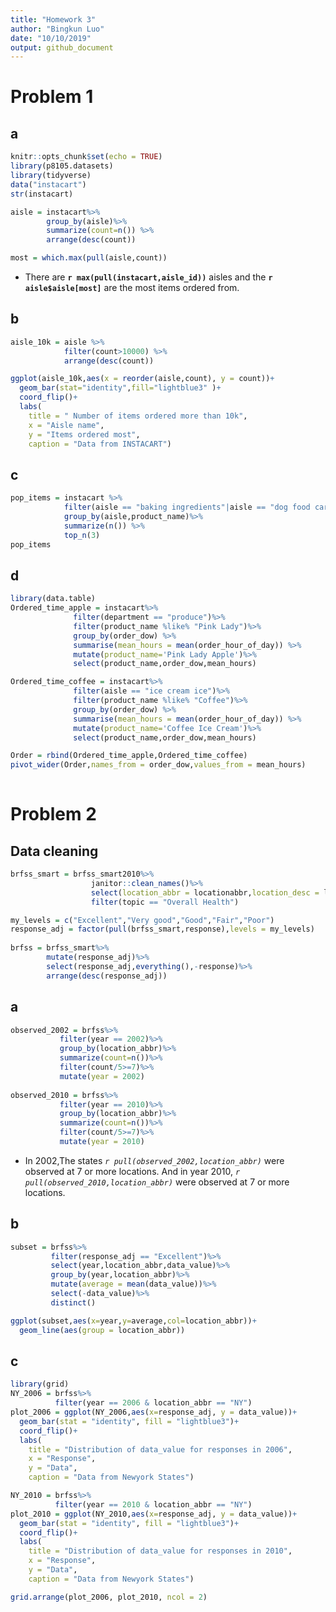 ```yaml
---
title: "Homework 3"
author: "Bingkun Luo"
date: "10/10/2019"
output: github_document
---
```

# Problem 1
## a
```r
knitr::opts_chunk$set(echo = TRUE)
library(p8105.datasets)
library(tidyverse)
data("instacart")
str(instacart)
```

```r
aisle = instacart%>%
        group_by(aisle)%>%
        summarize(count=n()) %>%
        arrange(desc(count))

most = which.max(pull(aisle,count))

```

* There are **`r max(pull(instacart,aisle_id))`** aisles and the **`r aisle$aisle[most]`** are the most items ordered from.

## b
```r
aisle_10k = aisle %>%
            filter(count>10000) %>%
            arrange(desc(count))

ggplot(aisle_10k,aes(x = reorder(aisle,count), y = count))+
  geom_bar(stat="identity",fill="lightblue3" )+ 
  coord_flip()+
  labs(
    title = " Number of items ordered more than 10k",
    x = "Aisle name",
    y = "Items ordered most",
    caption = "Data from INSTACART")
```


## c
```r

pop_items = instacart %>% 
            filter(aisle == "baking ingredients"|aisle == "dog food care"|aisle ==                  "packaged vegetables fruits")%>%
            group_by(aisle,product_name)%>%
            summarize(n()) %>%
            top_n(3)
pop_items
```

## d 

```r
library(data.table)
Ordered_time_apple = instacart%>%
              filter(department == "produce")%>%
              filter(product_name %like% "Pink Lady")%>%
              group_by(order_dow) %>% 
              summarise(mean_hours = mean(order_hour_of_day)) %>% 
              mutate(product_name='Pink Lady Apple')%>%
              select(product_name,order_dow,mean_hours) 

Ordered_time_coffee = instacart%>%
              filter(aisle == "ice cream ice")%>%
              filter(product_name %like% "Coffee")%>%
              group_by(order_dow) %>% 
              summarise(mean_hours = mean(order_hour_of_day)) %>% 
              mutate(product_name='Coffee Ice Cream')%>%
              select(product_name,order_dow,mean_hours)

Order = rbind(Ordered_time_apple,Ordered_time_coffee)
pivot_wider(Order,names_from = order_dow,values_from = mean_hours)
  
```

# Problem 2
## Data cleaning 

```r
brfss_smart = brfss_smart2010%>%
                  janitor::clean_names()%>%
                  select(location_abbr = locationabbr,location_desc = locationdesc,   resp_id = respid,everything())%>%
                  filter(topic == "Overall Health")

my_levels = c("Excellent","Very good","Good","Fair","Poor")
response_adj = factor(pull(brfss_smart,response),levels = my_levels)
                  
brfss = brfss_smart%>%
        mutate(response_adj)%>%
        select(response_adj,everything(),-response)%>%
        arrange(desc(response_adj))

```

## a
```r
observed_2002 = brfss%>%
           filter(year == 2002)%>%
           group_by(location_abbr)%>%
           summarize(count=n())%>%
           filter(count/5>=7)%>%
           mutate(year = 2002)
  
observed_2010 = brfss%>%
           filter(year == 2010)%>%
           group_by(location_abbr)%>%
           summarize(count=n())%>%
           filter(count/5>=7)%>%
           mutate(year = 2010)
```
* In 2002,The states *`r pull(observed_2002,location_abbr)`* were observed at 7 or more locations. And in year 2010, *`r pull(observed_2010,location_abbr)`* were observed at 7 or more locations.

## b 
```r
subset = brfss%>%
         filter(response_adj == "Excellent")%>%
         select(year,location_abbr,data_value)%>%
         group_by(year,location_abbr)%>%
         mutate(average = mean(data_value))%>%
         select(-data_value)%>%
         distinct() 

ggplot(subset,aes(x=year,y=average,col=location_abbr))+ 
  geom_line(aes(group = location_abbr))
```

## c
```r
library(grid)
NY_2006 = brfss%>%
          filter(year == 2006 & location_abbr == "NY")
plot_2006 = ggplot(NY_2006,aes(x=response_adj, y = data_value))+
  geom_bar(stat = "identity", fill = "lightblue3")+ 
  coord_flip()+
  labs(
    title = "Distribution of data_value for responses in 2006",
    x = "Response",
    y = "Data",
    caption = "Data from Newyork States")

NY_2010 = brfss%>%
          filter(year == 2010 & location_abbr == "NY")
plot_2010 = ggplot(NY_2010,aes(x=response_adj, y = data_value))+
  geom_bar(stat = "identity", fill = "lightblue3")+
  coord_flip()+
  labs(
    title = "Distribution of data_value for responses in 2010",
    x = "Response",
    y = "Data",
    caption = "Data from Newyork States")

grid.arrange(plot_2006, plot_2010, ncol = 2)
```

